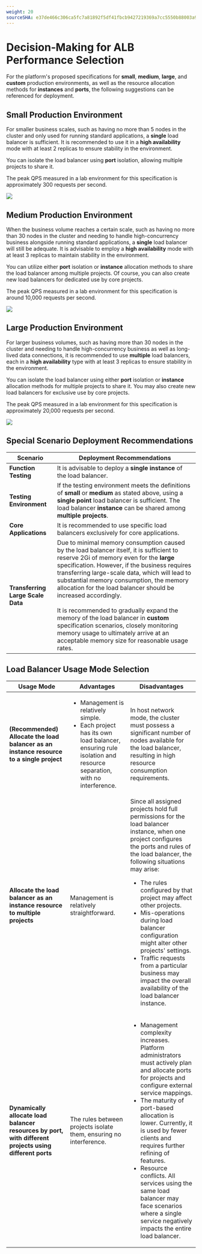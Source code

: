 ```yaml
---
weight: 20
sourceSHA: e37de466c306ca5fc7a81892f5df41fbcb9427219369a7cc5550b88003a9dd4d
---
```


# Decision‑Making for ALB Performance Selection

For the platform's proposed specifications for **small**, **medium**, **large**, and **custom** production environments, as well as the resource allocation methods for **instances** and **ports**, the following suggestions can be referenced for deployment.

## Small Production Environment

For smaller business scales, such as having no more than 5 nodes in the cluster and only used for running standard applications, a **single** load balancer is sufficient. It is recommended to use it in a **high availability** mode with at least 2 replicas to ensure stability in the environment.

You can isolate the load balancer using **port** isolation, allowing multiple projects to share it.

The peak QPS measured in a lab environment for this specification is approximately 300 requests per second.

![](../../assets/loadbalancer-mini.png)

## Medium Production Environment

When the business volume reaches a certain scale, such as having no more than 30 nodes in the cluster and needing to handle high-concurrency business alongside running standard applications, a **single** load balancer will still be adequate. It is advisable to employ a **high availability** mode with at least 3 replicas to maintain stability in the environment.

You can utilize either **port** isolation or **instance** allocation methods to share the load balancer among multiple projects. Of course, you can also create new load balancers for dedicated use by core projects.

The peak QPS measured in a lab environment for this specification is around 10,000 requests per second.

![](../../assets/loadbalancer-middle.png)

## Large Production Environment

For larger business volumes, such as having more than 30 nodes in the cluster and needing to handle high-concurrency business as well as long-lived data connections, it is recommended to use **multiple** load balancers, each in a **high availability** type with at least 3 replicas to ensure stability in the environment.

You can isolate the load balancer using either **port** isolation or **instance** allocation methods for multiple projects to share it. You may also create new load balancers for exclusive use by core projects.

The peak QPS measured in a lab environment for this specification is approximately 20,000 requests per second.

![](../../assets/loadbalancer-large.png)

## Special Scenario Deployment Recommendations

| Scenario                          | Deployment Recommendations                                                                                                                                                                                                                                                                                                                                                                                                                                                                                                                                                                     |
| --------------------------------- | ---------------------------------------------------------------------------------------------------------------------------------------------------------------------------------------------------------------------------------------------------------------------------------------------------------------------------------------------------------------------------------------------------------------------------------------------------------------------------------------------------------------------------------------------------------------------------------------------- |
| **Function Testing**              | It is advisable to deploy a **single instance** of the load balancer.                                                                                                                                                                                                                                                                                                                                                                                                                                                                                                                          |
| **Testing Environment**           | If the testing environment meets the definitions of **small** or **medium** as stated above, using a **single point** load balancer is sufficient. The load balancer **instance** can be shared among **multiple projects**.                                                                                                                                                                                                                                                                                                                                                                   |
| **Core Applications**             | It is recommended to use specific load balancers exclusively for core applications.                                                                                                                                                                                                                                                                                                                                                                                                                                                                                                            |
| **Transferring Large Scale Data** | Due to minimal memory consumption caused by the load balancer itself, it is sufficient to reserve 2Gi of memory even for the **large** specification. However, if the business requires transferring large-scale data, which will lead to substantial memory consumption, the memory allocation for the load balancer should be increased accordingly. <br /><br /> It is recommended to gradually expand the memory of the load balancer in **custom** specification scenarios, closely monitoring memory usage to ultimately arrive at an acceptable memory size for reasonable usage rates. |

## Load Balancer Usage Mode Selection

| Usage Mode                                                                                              | Advantages                                                                                                                                                                | Disadvantages                                                                                                                                                                                                                                                                                                                                                                                                                                                                                       |
| ------------------------------------------------------------------------------------------------------- | ------------------------------------------------------------------------------------------------------------------------------------------------------------------------- | --------------------------------------------------------------------------------------------------------------------------------------------------------------------------------------------------------------------------------------------------------------------------------------------------------------------------------------------------------------------------------------------------------------------------------------------------------------------------------------------------- |
| **(Recommended) Allocate the load balancer as an instance resource to a single project**                | <ul><li>Management is relatively simple.</li><li>Each project has its own load balancer, ensuring rule isolation and resource separation, with no interference.</li></ul> | In host network mode, the cluster must possess a significant number of nodes available for the load balancer, resulting in high resource consumption requirements.                                                                                                                                                                                                                                                                                                                                  |
| **Allocate the load balancer as an instance resource to multiple projects**                             | Management is relatively straightforward.                                                                                                                                 | Since all assigned projects hold full permissions for the load balancer instance, when one project configures the ports and rules of the load balancer, the following situations may arise: <ul><li>The rules configured by that project may affect other projects.</li><li>Mis-operations during load balancer configuration might alter other projects' settings.</li><li>Traffic requests from a particular business may impact the overall availability of the load balancer instance.</li></ul> |
| **Dynamically allocate load balancer resources by port, with different projects using different ports** | The rules between projects isolate them, ensuring no interference.                                                                                                        | <ul><li>Management complexity increases. Platform administrators must actively plan and allocate ports for projects and configure external service mappings.</li><li>The maturity of port-based allocation is lower. Currently, it is used by fewer clients and requires further refining of features.</li><li>Resource conflicts. All services using the same load balancer may face scenarios where a single service negatively impacts the entire load balancer.</li></ul>                       |
